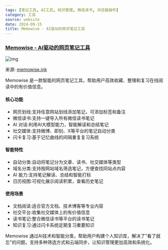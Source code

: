 ```yaml
---
tags: [笔记工具, AI工具, 知识管理, 微信读书, 浏览器插件]
category: 工具
source: website
date: 2024-09-15
title: Memowise - AI驱动的网页笔记工具
---
```


### [Memowise - AI驱动的网页笔记工具](https://memowise.ink/)

![img](https://img.mengpeng.tech/i/2024/12/04/675031f859587.webp)

来源: [memowise.ink](https://memowise.ink/)

Memowise 是一款智能的网页笔记工具，帮助用户高效收藏、整理和复习在线阅读中的有价值信息。

#### 核心功能
- 网页划线:支持任意网站划线添加笔记，可添加标签和备注
- 微信读书:支持一键导入所有微信读书笔记
- AI 对话:利用AI大模型能力，智能解读和总结笔记
- 社交媒体:支持微博、即刻、X等平台的笔记自动分类
- 闪卡复习:基于记忆曲线的间隔重复复习系统

#### 智能特性
- 自动分类:自动将笔记分为文章、读书、社交媒体等类型
- 域名分类:支持按网站域名筛选笔记，方便查找同站点内容
- AI 能力:支持笔记解读、总结和智能打标
- 日历视图:可视化展示阅读积累，查看历史笔记

#### 使用场景
- 文档阅读:适合官方文档、技术博客等专业内容
- 社交平台:收集社交媒体上的有价值信息
- 读书笔记:整合微信读书等平台的读书笔记
- 知识复习:通过闪卡系统定期复习重要知识

Memowise 通过AI技术和智能分类，帮助用户构建个人知识库，解决了"看了就忘"的问题。支持多种筛选方式和云端同步，让知识管理更加高效和系统化。 